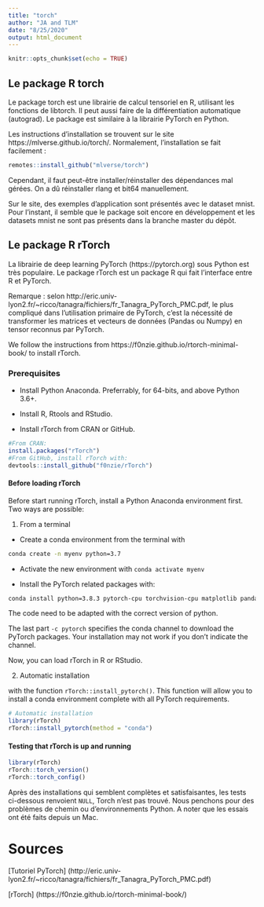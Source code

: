 ```yaml
---
title: "torch"
author: "JA and TLM"
date: "8/25/2020"
output: html_document
---
```


```r
knitr::opts_chunk$set(echo = TRUE)
```
## Le package R torch

Le package torch est une librairie de calcul tensoriel en R, utilisant 
les fonctions de libtorch. Il peut aussi faire de la différentiation 
automatique (autograd). Le package est similaire à la librairie PyTorch 
en Python.

Les instructions d'installation se trouvent sur le site 
https://mlverse.github.io/torch/. Normalement, l'installation se fait 
facilement :

```r
remotes::install_github("mlverse/torch")
```

Cependant, il faut peut-être installer/réinstaller des dépendances mal 
gérées. On a dû réinstaller rlang et bit64 manuellement.

Sur le site, des exemples d'application sont présentés avec le dataset 
mnist. Pour l'instant, il semble que le package soit encore en 
développement et les datasets mnist ne sont pas présents dans la branche 
master du dépôt.

## Le package R rTorch
La librairie de deep learning PyTorch (https://pytorch.org) sous Python est très populaire. Le package rTorch est un package R qui fait l'interface entre R et PyTorch.

Remarque : selon  http://eric.univ-lyon2.fr/~ricco/tanagra/fichiers/fr_Tanagra_PyTorch_PMC.pdf, le plus compliqué dans l'utilisation primaire de PyTorch, c’est la nécessité de transformer les matrices et vecteurs de données (Pandas ou Numpy) en tensor reconnus par PyTorch.

We follow the instructions from  https://f0nzie.github.io/rtorch-minimal-book/ to install rTorch.

### Prerequisites

- Install Python Anaconda. Preferrably, for 64-bits, and above Python 3.6+.

- Install R, Rtools and RStudio.

- Install rTorch from CRAN or GitHub.

```r
#From CRAN:
install.packages("rTorch")
#From GitHub, install rTorch with:
devtools::install_github("f0nzie/rTorch")
```

#### Before loading rTorch

Before start running rTorch, install a Python Anaconda environment first. Two ways are possible:


1. From a terminal

- Create a conda environment from the terminal with 

```bash
conda create -n myenv python=3.7
```

- Activate the new environment with `conda activate myenv`

- Install the PyTorch related packages with:
```bash
conda install python=3.8.3 pytorch-cpu torchvision-cpu matplotlib pandas -c pytorch
```

The code need to be adapted with the correct version of python.


The last part `-c pytorch` specifies the conda channel to download the PyTorch packages. Your installation may not work if you don’t indicate the channel.

Now, you can load rTorch in R or RStudio.

2. Automatic installation

with the  function `rTorch::install_pytorch()`. This function will allow you to install a conda environment complete with all PyTorch requirements.

```r
# Automatic installation
library(rTorch)
rTorch::install_pytorch(method = "conda")
```

#### Testing that rTorch is up and running 


```r
library(rTorch)
rTorch::torch_version()
rTorch::torch_config()
```
Après des installations qui semblent complètes et satisfaisantes, les tests ci-dessous renvoient `NULL`, Torch n'est pas trouvé. Nous penchons pour des problèmes de chemin ou d'environnements Python.
A noter que les essais ont été faits depuis un Mac.

# Sources
[Tutoriel PyTorch] (http://eric.univ-lyon2.fr/~ricco/tanagra/fichiers/fr_Tanagra_PyTorch_PMC.pdf)

[rTorch] (https://f0nzie.github.io/rtorch-minimal-book/)


